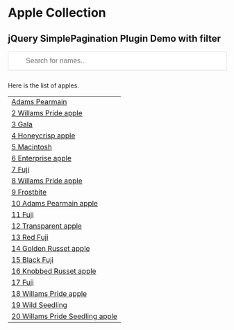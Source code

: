 # Apple Collection

<script src="libs/jquery.simplePagination.js"></script>


<h2>jQuery SimplePagination Plugin Demo with filter</h2>

<input type="text" id="myInput" onkeyup="myFunction()" placeholder="Search for names..">
<style>
#myInput {
    background-image: url('images/searchicon.png'); /* Add a search icon to input */
    background-position: 0px 0px; /* Position the search icon */
    background-repeat: no-repeat; /* Do not repeat the icon image */
    width: 100%; /* Full-width */
    font-size: 16px; /* Increase font-size */
    padding: 12px 20px 12px 40px; /* Add some padding */
    border: 1px solid #ddd; /* Add a grey border */
    margin-bottom: 12px; /* Add some space below the input */
}
</style>





<script>
$("#example").simplePagination({
// the number of rows to show per page
perPage: 15,
// CSS classes to custom the pagination
containerClass: '',
previousButtonClass: '',
nextButtonClass: '',
// text for next and prev buttons
previousButtonText: 'Previous',
nextButtonText: 'Next',
// initial page
currentPage: 1
});
</script>

<script>
function myFunction() {
  var input, filter, table, tr, td, i;
  input = document.getElementById("myInput");
  filter = input.value.toUpperCase();
  table = document.getElementById("example");
  tr = table.getElementsByTagName("tr");
  for (i = 0; i < tr.length; i++) {
    td = tr[i].getElementsByTagName("td")[0];
    if (td) {
      if (td.innerHTML.toUpperCase().indexOf(filter) > -1) {
        tr[i].style.display = "";
      } else {
        tr[i].style.display = "none";
      }
    }       
  }
}
</script>
  

Here is the list of apples.

<table id="example" class="table table-striped">
<tr>
<td>
<a href="adams-pearmain-apple.html">Adams Pearmain</a>
</td>
</tr>
<tr>
<td>
<a href="williams-pride-apple.html">2 Willams Pride apple</a>
</td>
<tr>
<td>
<a href="fuji-apple.html">3 Gala</a>
</td>
</tr>
<tr>
<td>
<a href="williams-pride-apple.html">4 Honeycrisp apple</a>
</td>
<tr>
<td>
<a href="fuji-apple.html">5 Macintosh</a>
</td>
</tr>
<tr>
<td>
<a href="williams-pride-apple.html">6 Enterprise apple</a>
</td>
<tr>
<td>
<a href="fuji-apple.html">7 Fuji</a>
</td>
</tr>
<tr>
<td>
<a href="williams-pride-apple.html">8 Willams Pride apple</a>
</td>
<tr>
<td>
<a href="fuji-apple.html">9 Frostbite</a>
</td>
</tr>
<tr>
<td>
<a href="williams-pride-apple.html">10 Adams Pearmain apple</a>
</td>
<tr>
<td>
<a href="fuji-apple.html">11 Fuji</a>
</td>
</tr>
<tr>
<td>
<a href="williams-pride-apple.html">12 Transparent apple</a>
</td>
<tr>
<td>
<a href="fuji-apple.html">13 Red Fuji</a>
</td>
</tr>
<tr>
<td>
<a href="williams-pride-apple.html">14 Golden Russet apple</a>
</td>
<tr>
<td>
<a href="fuji-apple.html">15 Black Fuji</a>
</td>
</tr>
<tr>
<td>
<a href="williams-pride-apple.html">16 Knobbed Russet apple</a>
</td>
<tr>
<td>
<a href="fuji-apple.html">17 Fuji</a>
</td>
</tr>
<tr>
<td>
<a href="williams-pride-apple.html">18 Willams Pride apple</a>
</td>
<tr>
<td>
<a href="fuji-apple.html">19 Wild Seedling</a>
</td>
</tr>
<tr>
<td>
<a href="williams-pride-apple.html">20 Willams Pride Seedling apple</a>
</td>
</tr>
</table>


